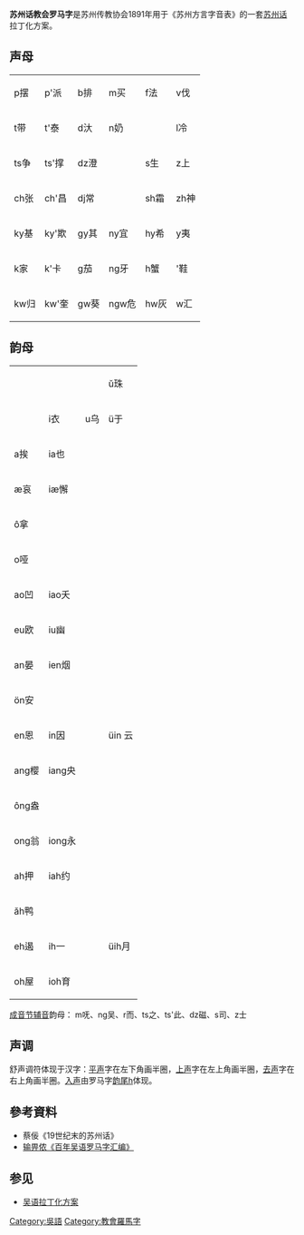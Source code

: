 {{RCL}}
'''苏州话教会罗马字'''是苏州传教协会1891年用于《苏州方言字音表》的一套[[苏州话|苏州话]]拉丁化方案。

==声母==
{| class="wikitable" style="text-align:center"|
| p摆 
| p'派 
| b排 
| m买 
| f法 
| v伐 
|- 
| t带 
| t'泰 
| d汏 
| n奶 
|  
| l冷 
|- 
| ts争 
| ts'撑 
| dz澄 
|  
| s生 
| z上 
|- 
| ch张 
| ch'昌 
| dj常 
|  
| sh霜 
| zh神 
|- 
| ky基 
| ky'欺 
| gy其 
| ny宜 
| hy希 
| y夷 
|- 
| k家 
| k'卡 
| g茄 
| ng牙 
| h蟹 
| '鞋 
|- 
| kw归 
| kw'奎 
| gw葵 
| ngw危 
| hw灰 
| w汇 
|}
==韵母==
{| class="wikitable" style="text-align:center"
|  
|  
|  
| ŭ珠
|- 
|  
| i衣 
| u乌
| ü于 
|- 
| a挨 
| ia也 
|  
|  
|- 
| æ哀 
| iæ懈 
|  
|  
|- 
| ô拿 
|  
|  
|  
|- 
| o哑 
|  
|  
|  
|- 
| ao凹 
| iao夭 
|  
|  
|- 
| eu欧 
| iu幽 
|  
|  
|- 
| an晏
| ien烟 
|  
|  
|- 
| ön安 
|  
|  
|  
|- 
| en恩 
| in因 
|  
| üin 云 
|- 
| ang樱 
| iang央 
|  
|  
|- 
| ông盎 
|  
|  
|  
|- 
| ong翁 
| iong永 
|  
|  
|- 
| ah押 
| iah约 
|  
|  
|- 
| ăh鸭 
|  
|  
|  
|- 
| eh遏 
| ih一 
|  
| üih月 
|- 
| oh屋 
| ioh育 
|  
|  
|}

[[成音节|成音节]][[辅音|辅音]]韵母：
m呒、ng吴、r而、ts之、ts'此、dz磁、s司、z士

==声调==
舒声调符体现于汉字：[[平声|平声]]字在左下角画半圈，[[上声|上声]]字在左上角画半圈，[[去声|去声]]字在右上角画半圈。[[入声|入声]]由罗马字[[韵尾|韵尾]]h体现。

==參考資料==
*蔡佞《19世纪末的苏州话》
*[https://web.archive.org/web/20160304105556/https://skydrive.live.com/?cid=185AAC845080C414&id=185AAC845080C414!332&sc=documents 输畀侬《百年吴语罗马字汇编》]

==参见==
* [[吴语拉丁化方案|吴语拉丁化方案]]

[[Category:吳語|Category:吳語]]
[[Category:教會羅馬字|Category:教會羅馬字]]